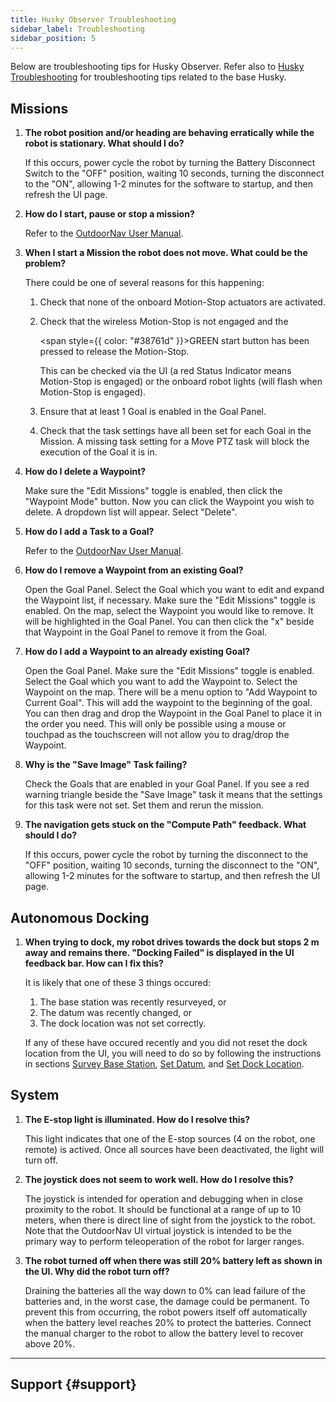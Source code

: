 ```yaml
---
title: Husky Observer Troubleshooting
sidebar_label: Troubleshooting
sidebar_position: 5
---
```



Below are troubleshooting tips for Husky Observer. Refer also to [Husky Troubleshooting](/docs/robots/outdoor_robots/husky/troubleshooting_husky) for
troubleshooting tips related to the base Husky.

## Missions

1. **The robot position and/or heading are behaving erratically
   while the robot is stationary. What should I do?**

   If this occurs, power cycle the robot by turning the Battery Disconnect Switch
   to the "OFF" position, waiting 10 seconds, turning the disconnect to the
   "ON", allowing 1-2 minutes for the software to startup, and then refresh
   the UI page.

1. **How do I start, pause or stop a mission?**

   Refer to the [OutdoorNav User Manual](/docs_outdoornav_user_manual/web_user_interface/ui_autonomous_mode#mission-execution).

1. **When I start a Mission the robot does not move. What could be the problem?**

   There could be one of several reasons for this happening:

   1. Check that none of the onboard Motion-Stop actuators are activated.
   1. Check that the wireless Motion-Stop is not engaged and the

      <span style={{ color: "#38761d" }}>GREEN</span> start button has been pressed to release the Motion-Stop.

      This can be checked via the UI (a red Status Indicator means Motion-Stop is
      engaged) or the onboard robot lights (will flash when Motion-Stop is engaged).

   1. Ensure that at least 1 Goal is enabled in the Goal Panel.

   1. Check that the task settings have all been set for each Goal in the Mission.
      A missing task setting for a Move PTZ task will block the execution of the Goal
      it is in.

1. **How do I delete a Waypoint?**

   Make sure the "Edit Missions" toggle is enabled, then click the "Waypoint Mode"
   button. Now you can click the Waypoint you wish to delete. A dropdown list will
   appear. Select "Delete".

1. **How do I add a Task to a Goal?**

   Refer to the [OutdoorNav User Manual](/docs_outdoornav_user_manual/web_user_interface/ui_autonomous_mode#add-task).

1. **How do I remove a Waypoint from an existing Goal?**

   Open the Goal Panel. Select the Goal which you want to edit and expand the
   Waypoint list, if necessary. Make sure the "Edit Missions" toggle is
   enabled. On the map, select the Waypoint you would like to remove. It will
   be highlighted in the Goal Panel. You can then click the "x" beside that
   Waypoint in the Goal Panel to remove it from the Goal.

1. **How do I add a Waypoint to an already existing Goal?**

   Open the Goal Panel. Make sure the "Edit Missions" toggle is enabled.
   Select the Goal which you want to add the Waypoint to. Select the Waypoint
   on the map. There will be a menu option to "Add Waypoint to Current Goal".
   This will add the waypoint to the beginning of the goal. You can then drag
   and drop the Waypoint in the Goal Panel to place it in the order you need.
   This will only be possible using a mouse or touchpad as the touchscreen
   will not allow you to drag/drop the Waypoint.

1. **Why is the "Save Image" Task failing?**

   Check the Goals that are enabled in your Goal Panel. If you see a red
   warning triangle beside the "Save Image" task it means that the
   settings for this task were not set. Set them and rerun the mission.

1. **The navigation gets stuck on the "Compute Path" feedback. What should I do?**

   If this occurs, power cycle the robot by turning the disconnect to the
   "OFF" position, waiting 10 seconds, turning the disconnect to the "ON",
   allowing 1-2 minutes for the software to startup, and then refresh the
   UI page.

## Autonomous Docking

1. **When trying to dock, my robot drives towards the dock but stops
   2 m away and remains there. "Docking Failed" is displayed in the UI
   feedback bar. How can I fix this?**

   It is likely that one of these 3 things occured:

   1. The base station was recently resurveyed, or
   1. The datum was recently changed, or
   1. The dock location was not set correctly.

   If any of these have occured recently and you did not reset the dock location
   from the UI, you will need to do so by following the instructions in
   sections [Survey Base Station](/docs/robots/solutions/husky_observer/user_manual_husky_observer#survey-base-station),
   [Set Datum](/docs/robots/solutions/husky_observer/user_manual_husky_observer#set-datum), and
   [Set Dock Location](/docs/robots/solutions/husky_observer/user_manual_husky_observer#set-dock-location).

## System

1. **The E-stop light is illuminated. How do I resolve this?**

   This light indicates that one of the E-stop sources (4 on the robot, one
   remote) is actived. Once all sources have been deactivated, the light
   will turn off.

1. **The joystick does not seem to work well. How do I resolve this?**

   The joystick is intended for operation and debugging when in close proximity
   to the robot. It should be functional at a range of up to 10 meters, when there is direct
   line of sight from the joystick to the robot. Note that the OutdoorNav UI virtual joystick is
   intended to be the primary way to perform teleoperation of the robot for larger ranges.

1. **The robot turned off when there was still 20% battery left as shown in the UI.
   Why did the robot turn off?**

   Draining the batteries all the way down to 0% can lead failure of the batteries and,
   in the worst case, the damage could be permanent. To prevent this from occurring, the
   robot powers itself off automatically when the battery level reaches 20% to protect the
   batteries. Connect the manual charger to the robot to allow the battery level to recover
   above 20%.

---

## Support {#support}

<Support />

